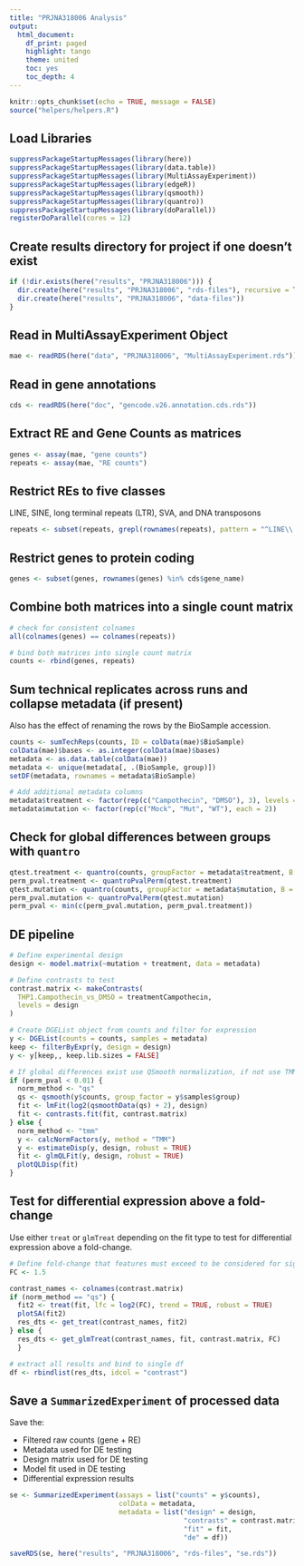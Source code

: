 ```yaml
---
title: "PRJNA318006 Analysis"
output:
  html_document:
    df_print: paged
    highlight: tango
    theme: united
    toc: yes
    toc_depth: 4
---
```


```r
knitr::opts_chunk$set(echo = TRUE, message = FALSE)
source("helpers/helpers.R")
```

## Load Libraries

```r
suppressPackageStartupMessages(library(here))
suppressPackageStartupMessages(library(data.table))
suppressPackageStartupMessages(library(MultiAssayExperiment))
suppressPackageStartupMessages(library(edgeR))
suppressPackageStartupMessages(library(qsmooth))
suppressPackageStartupMessages(library(quantro))
suppressPackageStartupMessages(library(doParallel))
registerDoParallel(cores = 12)
```

## Create results directory for project if one doesn't exist

```r
if (!dir.exists(here("results", "PRJNA318006"))) {
  dir.create(here("results", "PRJNA318006", "rds-files"), recursive = TRUE)
  dir.create(here("results", "PRJNA318006", "data-files"))
}
```

## Read in MultiAssayExperiment Object

```r
mae <- readRDS(here("data", "PRJNA318006", "MultiAssayExperiment.rds"))
```

## Read in gene annotations

```r
cds <- readRDS(here("doc", "gencode.v26.annotation.cds.rds"))
```

## Extract RE and Gene Counts as matrices

```r
genes <- assay(mae, "gene counts")
repeats <- assay(mae, "RE counts")
```

## Restrict REs to five classes

LINE, SINE, long terminal repeats (LTR), SVA, and DNA transposons

```r
repeats <- subset(repeats, grepl(rownames(repeats), pattern = "^LINE\\.|^SINE\\.|^LTR\\.|.*\\.SVA\\..*|^DNA\\."))
```

## Restrict genes to protein coding

```r
genes <- subset(genes, rownames(genes) %in% cds$gene_name)
```

## Combine both matrices into a single count matrix

```r
# check for consistent colnames
all(colnames(genes) == colnames(repeats))

# bind both matrices into single count matrix
counts <- rbind(genes, repeats)
```

## Sum technical replicates across runs and collapse metadata (if present)

Also has the effect of renaming the rows by the BioSample accession.

```r
counts <- sumTechReps(counts, ID = colData(mae)$BioSample)
colData(mae)$bases <- as.integer(colData(mae)$bases)
metadata <- as.data.table(colData(mae))
metadata <- unique(metadata[, .(BioSample, group)])
setDF(metadata, rownames = metadata$BioSample)

# Add additional metadata columns 
metadata$treatment <- factor(rep(c("Campothecin", "DMSO"), 3), levels = c("DMSO", "Campothecin"))
metadata$mutation <- factor(rep(c("Mock", "Mut", "WT"), each = 2))
```

## Check for global differences between groups with `quantro`

```r
qtest.treatment <- quantro(counts, groupFactor = metadata$treatment, B = 1e3)
perm_pval.treatment <- quantroPvalPerm(qtest.treatment)
qtest.mutation <- quantro(counts, groupFactor = metadata$mutation, B = 1e3)
perm_pval.mutation <- quantroPvalPerm(qtest.mutation)
perm_pval <- min(c(perm_pval.mutation, perm_pval.treatment))
```

## DE pipeline

```r
# Define experimental design
design <- model.matrix(~mutation + treatment, data = metadata)

# Define contrasts to test
contrast.matrix <- makeContrasts(
  THP1.Campothecin_vs_DMSO = treatmentCampothecin,
  levels = design
)

# Create DGEList object from counts and filter for expression
y <- DGEList(counts = counts, samples = metadata)
keep <- filterByExpr(y, design = design)
y <- y[keep,, keep.lib.sizes = FALSE]

# If global differences exist use QSmooth normalization, if not use TMM
if (perm_pval < 0.01) {
  norm_method <- "qs"
  qs <- qsmooth(y$counts, group_factor = y$samples$group)
  fit <- lmFit(log2(qsmoothData(qs) + 2), design)
  fit <- contrasts.fit(fit, contrast.matrix)
} else {
  norm_method <- "tmm"
  y <- calcNormFactors(y, method = "TMM")
  y <- estimateDisp(y, design, robust = TRUE)
  fit <- glmQLFit(y, design, robust = TRUE)
  plotQLDisp(fit)
}
```

## Test for differential expression above a fold-change

Use either `treat` or `glmTreat` depending on the fit type to test for 
differential expression above a fold-change.

```r
# Define fold-change that features must exceed to be considered for significance
FC <- 1.5

contrast_names <- colnames(contrast.matrix)
if (norm_method == "qs") {
  fit2 <- treat(fit, lfc = log2(FC), trend = TRUE, robust = TRUE)
  plotSA(fit2)
  res_dts <- get_treat(contrast_names, fit2)
} else {
  res_dts <- get_glmTreat(contrast_names, fit, contrast.matrix, FC)
  }

# extract all results and bind to single df
df <- rbindlist(res_dts, idcol = "contrast")
```

## Save a `SummarizedExperiment` of processed data

Save the:

- Filtered raw counts (gene + RE)
- Metadata used for DE testing
- Design matrix used for DE testing
- Model fit used in DE testing
- Differential expression results

```r
se <- SummarizedExperiment(assays = list("counts" = y$counts),
                           colData = metadata,
                           metadata = list("design" = design, 
                                           "contrasts" = contrast.matrix,
                                           "fit" = fit,
                                           "de" = df))

saveRDS(se, here("results", "PRJNA318006", "rds-files", "se.rds"))
```
